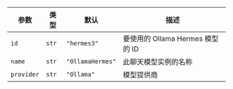 | 参数  | 类型  | 默认  | 描述 |
| --- | --- | --- | --- |
| `id` | `str` | `"hermes3"` | 要使用的 Ollama Hermes 模型的 ID |
| `name` | `str` | `"OllamaHermes"` | 此聊天模型实例的名称 |
| `provider` | `str` | `"Ollama"` | 模型提供商 |